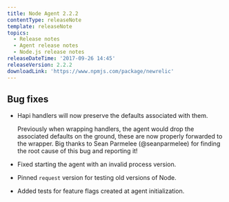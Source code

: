 ```yaml
---
title: Node Agent 2.2.2
contentType: releaseNote
template: releaseNote
topics:
  - Release notes
  - Agent release notes
  - Node.js release notes
releaseDateTime: '2017-09-26 14:45'
releaseVersion: 2.2.2
downloadLink: 'https://www.npmjs.com/package/newrelic'
---
```


## Bug fixes

* Hapi handlers will now preserve the defaults associated with them.

  Previously when wrapping handlers, the agent would drop the associated defaults on the ground, these are now properly forwarded to the wrapper. Big thanks to Sean Parmelee (@seanparmelee) for finding the root cause of this bug and reporting it!
* Fixed starting the agent with an invalid process version.
* Pinned `request` version for testing old versions of Node.
* Added tests for feature flags created at agent initialization.
